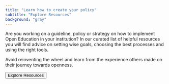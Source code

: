 ```yaml
---
title: "Learn how to create your policy"
subtitle: "Explore Resources"
background: "gray"
---
```



Are you working on a guideline, policy or strategy on how to implement Open Education in your institution?
In our curated list of helpful resources you will find advice on setting wise goals, choosing the best
processes and using the right tools.

Avoid reinventing the wheel and learn from the experience others made on their journey towards openness.

<ButtonGroup>
    <Button href='/'>Explore Resources</Button>
</ButtonGroup>